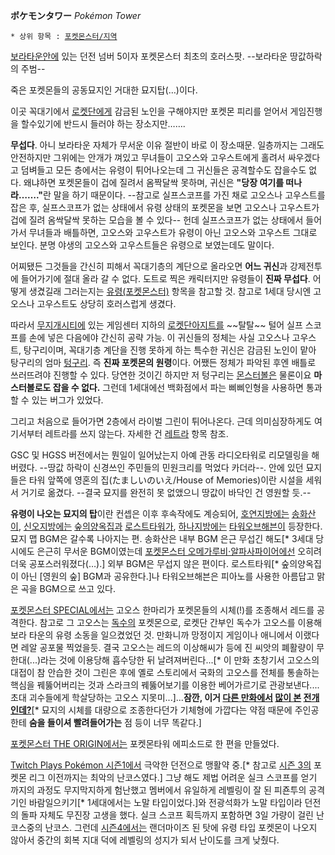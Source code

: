 '''ポケモンタワー''' ''Pokémon Tower''

 * 상위 항목 : [[포켓몬스터/지역]]

[[보라타운]]안에 있는 던전 넘버 5이자 포켓몬스터 최초의 호러스팟.
--보라타운 땅값하락의 주범--

죽은 포켓몬들의 공동묘지인 거대한 묘지탑(…)이다. 

이곳 꼭대기에서 [[로켓단]]에게 감금된 노인을 구해야지만 포켓몬 피리를 얻어서 게임진행을 할수있기에 반드시 들러야 하는 장소지만…….

'''무섭다'''. 아니 보라타운 자체가 무서운 이유 절반이 바로 이 장소때문. 일층까지는 그래도 안전하지만 그위에는 안개가 껴있고 무녀들이 고오스와 고우스트에게 홀려서 싸우겠다고 덤벼들고 모든 층에서는 유령이 튀어나오는데 그 귀신들은 공격할수도 잡을수도 없다. 왜냐하면 포켓몬들이 겁에 질려서 옴짝달싹 못하며, 귀신은 '''"당장 여기를 떠나라……."'''란 말을 하기 때문이다. --참고로 실프스코프를 가진 채로 고오스나 고우스트를 잡은 후, 실프스코프가 없는 상태에서 유령 상태의 포켓몬을 보면 고오스나 고우스트가 겁에 질려 옴싹달싹 못하는 모습을 볼 수 있다-- 헌데 실프스코프가 없는 상태에서 들어가서 무녀들과 배틀하면, 고오스와 고우스트가 유령이 아닌 고오스와 고우스트 그대로 보인다. 분명 야생의 고오스와 고우스트들은 유령으로 보였는데도 말이다.

어찌됐든 그것들을 간신히 피해서 꼭대기층의 계단으로 올라오면 '''어느 귀신'''과 강제전투에 들어가기에 절대 올라 갈 수 없다. 도트로 찍은 캐릭터지만 유령들이 '''진짜 무섭다'''. 어떻게 생겼길래 그러는지는 [[유령(포켓몬스터)]] 항목을 참고할 것. 참고로 1세대 당시엔 고오스나 고우스트도 상당히 호러스럽게 생겼다.

따라서 [[무지개시티]]에 있는 게임센터 지하의 [[로켓단아지트]]를 ~~탈탈~~ 털어 실프 스코프를 손에 넣은 다음에야 간신히 공략 가능. 이 귀신들의 정체는 사실 고오스나 고우스트, 탕구리이며, 꼭대기층 계단을 진행 못하게 하는 특수한 귀신은 감금된 노인이 맡아 탕구리의 엄마 [[텅구리]]. 즉 '''진짜 포켓몬의 원령'''이다. 어쨌든 정체가 파악된 후엔 배틀로 쓰러뜨려야 진행할 수 있다. 당연한 것이긴 하지만 저 텅구리는 [[몬스터볼]]은 물론이요 '''마스터볼로도 잡을 수 없다.''' 그런데 1세대에선 백화점에서 파는 삐삐인형을 사용하면 통과할 수 있는 버그가 있었다.

그리고 처음으로 들어가면 2층에서 라이벌 그린이 튀어나온다. 근데 의미심장하게도 여기서부터 레트라를 쓰지 않는다. 자세한 건 [[레트라]] 항목 참조.

GSC 및 HGSS 버전에서는 뭔일이 일어났는지 아예 관동 라디오타워로 리모델링을 해버렸다. --땅값 하락이 신경쓰인 주민들의 민원크리를 먹었다 카더라--. 안에 있던 묘지들은 타워 앞쪽에 영혼의 집(たましいのいえ/House of Memories)이란 시설을 세워서 거기로 옮겼다. --결국 묘지를 완전히 못 없앴으니 땅값이 바닥인 건 영원할 듯.--

'''유령이 나오는 묘지의 탑'''이란 컨셉은 이후 후속작에도 계승되어, [[호연지방]]에는 [[송화산]]이, [[신오지방]]에는 [[숲의양옥집]]과 [[로스트타워]]가, [[하나지방]]에는 [[타워오브해븐]]이 등장한다. 묘지 맵 BGM은 갈수록 나아지는 편. 송화산은 내부 BGM 은근 무섭긴 해도[* 3세대 당시에도 은근히 무서운 BGM이였는데 [[포켓몬스터 오메가루비·알파사파이어]]에선 오히려 더욱 공포스러워졌다(…).] 외부 BGM은 무섭지 않은 편이다. 로스트타워[* 숲의양옥집이 아닌 [영원의 숲] BGM과 공유한다.]나 타워오브해븐은 피아노를 사용한 아름답고 맑은 곡을 BGM으로 쓰고 있다.

[[포켓몬스터 SPECIAL]]에서는 고오스 한마리가 포켓몬들의 시체(!)를 조종해서 레드를 공격한다. 참고로 그 고오스는 [[독수]]의 포켓몬으로, 로켓단 간부인 독수가 고오스를 이용해 보라 타운의 유령 소동을 일으켰었던 것. 만화니까 망정이지 게임이나 애니에서 이랬다면 레알 공포물 찍었을듯. 결국 고오스는 레드의 이상해씨가 등에 진 씨앗의 폐활량이 무한대(...)라는 것에 이용당해 흡수당한 뒤 날려져버린다...[* 이 만화 초창기서 고오스의 대접이 참 안습한 것이 그린은 후에 옐로 스토리에서 국화의 고오스를 전체를 통솔하는 핵심을 꿰뚫어버리는 것과 스라크의 꿰뚫어보기를 이용한 베어가르기로 관광보낸다.... 초대 괴수들에게 학살당하는 고오스 지못미...]...'''잠깐, 이거 [[죠죠의 기묘한 모험|다른 만화]]에서 [[스타 플래티나|많이 본]] [[저스티스(죠죠의 기묘한 모험)|전개인데?]]'''[* 묘지의 시체를 대량으로 조종한다던가 기체형에 가깝다는 약점 때문에 주인공한테 '''숨을 들이셔 빨려들어가는''' 점 등이 너무 똑같다.]

[[포켓몬스터 THE ORIGIN]]에서는 포켓몬타워 에피소드로 한 편을 만들었다.

[[Twitch Plays Pokémon/시즌 1|Twitch Plays Pokémon 시즌1]]에서 극악한 던전으로 맹활약 중.[* 참고로 [[Twitch Plays Pokémon/시즌 3|시즌 3]]의 포켓몬 리그 이전까지는 최악의 난코스였다.] 그냥 해도 제법 어려운 실크 스코프를 얻기 까지의 과정도 무지막지하게 험난했고 멤버에서 유일하게 레벨링이 잘 된 피죤투의 공격기인 바람일으키기[* 1세대에서는 노말 타입이었다.]와 전광석화가 노말 타입이라 던전의 돌파 자체도 무진장 고생을 했다. 실크 스코프 획득까지 포함하면 3일 가량이 걸린 난코스중의 난코스. 그런데 [[Twitch Plays Pokémon/시즌 4|시즌4]]에서는 랜더마이즈 된 탓에 유령 타입 포켓몬이 나오지 않아서 중간의 회복 지대 덕에 레벨링의 성지가 되서 난이도를 크게 낮췄다.
